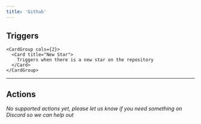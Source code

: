 ```yaml
---
title: 'Github'
---
```


## Triggers


    <CardGroup cols={2}>
      <Card title="New Star">
        Triggers when there is a new star on the repository
      </Card>
    </CardGroup>
    

---

## Actions

*No supported actions yet, please let us know if you need something on Discord so we can help out* 


